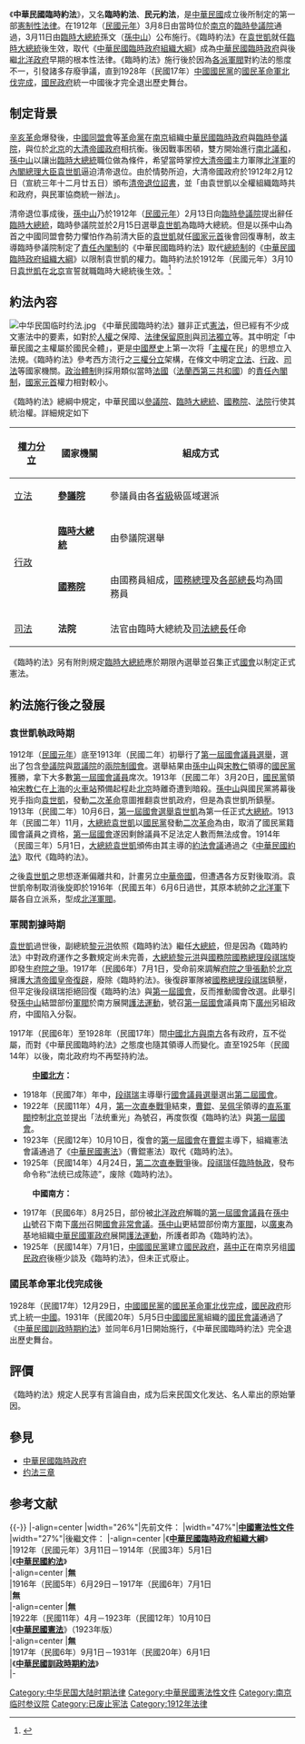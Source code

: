 {{中国宪政史}}
《'''中華民國臨時約法'''》，又名'''臨時約法'''、'''民元約法'''，是[[中華民國|中華民國]]成立後所制定的第一部[[憲制性法律|憲制性法律]]。在1912年（[[民國紀元|民國元年]]）3月8日由當時位於[[南京府|南京]]的[[中华民国临时参议院|臨時參議院]]通過，3月11日由[[中華民國大總統|臨時大總統]]孫文（[[孫中山|孫中山]]）公布施行。《臨時約法》在[[袁世凯|袁世凱]]就任[[中華民國大總統|臨時大總統]]後生效，取代《[[中華民國臨時政府組織大綱|中華民國臨時政府組織大綱]]》成為[[中華民國臨時政府_(1912年－1913年)|中華民國臨時政府]]與後繼[[北洋政府|北洋政府]]早期的根本性法律。《臨時約法》施行後於因為[[民国军阀|各派軍閥]]對約法的態度不一，引發諸多存廢爭議，直到1928年（民國17年）[[中國國民黨|中國國民黨]]的[[國民革命軍|國民革命軍]][[國民革命軍北伐|北伐]][[东北易帜|完成]]，[[國民政府|國民政府]]統一中國後才完全退出歷史舞台。

== 制定背景 ==
[[辛亥革命|辛亥革命]]爆發後，[[中国同盟会|中國同盟會]]等[[中国清末革命团体列表|革命黨]]在[[南京府|南京]]組織[[中華民國大陸時期|中華民國]][[中華民國臨時政府_(1912年－1913年)|臨時政府]]與[[中华民国临时参议院|臨時參議院]]，與位於[[順天府|北京]]的[[清朝|大清帝國]][[清朝政府|政府]]相抗衡。後因戰事困頓，雙方開始進行[[南北議和|南北議和]]，[[孫中山|孫中山]]以讓出[[中華民國大總統|臨時大總統]]職位做為條件，希望當時掌控[[清朝|大清帝國]]主力軍隊[[北洋軍|北洋軍]]的[[內閣總理大臣_(中國)|內閣總理大臣]][[袁世凯|袁世凱]]逼迫清帝退位。由於情勢所迫，大清帝國政府於1912年2月12日（宣統三年十二月廿五日）頒布[[宣統帝退位詔書|清帝退位詔書]]，並「由袁世凱以全權組織臨時共和政府，與民軍協商統一辦法」。

清帝退位事成後，[[孫中山|孫中山]]乃於1912年（[[民國紀元|民國元年]]）2月13日向[[中华民国临时参议院|臨時參議院]]提出辭任[[中華民國大總統|臨時大總統]]，臨時參議院並於2月15日選舉[[袁世凯|袁世凱]]為臨時大總統。但是以孫中山為首之中國同盟會勢力懼怕作為前清大臣的[[袁世凯|袁世凱]]就任[[國家元首|國家元首]]後會回復專制，故主導臨時參議院制定了[[議會制|責任內閣制]]的《中華民國臨時約法》取代[[总统制|總統制]]的《[[中華民國臨時政府組織大綱|中華民國臨時政府組織大綱]]》以限制袁世凱的權力。臨時約法於1912年（民國元年）3月10日[[袁世凯|袁世凱]]在[[京兆地方|北京]]宣誓就職臨時大總統後生效。<ref>{{cite web|url=http://news.ifeng.com/history/special/yuanshikai/200906/0622_6961_1213937_1.shtml|title=象征与实质:《临时约法》问题|accessdate=2011-04-12|archive-date=2015-11-17|archive-url=https://web.archive.org/web/20151117021712/http://news.ifeng.com/history/special/yuanshikai/200906/0622_6961_1213937_1.shtml|dead-url=no}}</ref>

== 約法內容 ==
[[File:中华民国临时约法.jpg|thumb]]
《中華民國臨時約法》雖非正式[[宪法|憲法]]，但已經有不少成文憲法中的要素，如對於[[人权|人權]]之保障、[[法律保留原則|法律保留原則]]與[[司法獨立|司法獨立]]等。其中明定「中華民國之主權屬於國民全體」，更是[[中国历史|中國歷史]]上第一次将「[[主權|主權]]在民」的思想立入法規。《臨時約法》參考西方流行之[[權力分立|三權分立]]架構，在條文中明定[[立法机关|立法]]、[[行政机关|行政]]、[[司法機關|司法]]等國家機關。[[政体|政治體制]]則採用類似當時[[法国|法國]]（[[法兰西第三共和国|法蘭西第三共和國]]）的[[議會制|責任內閣制]]，[[國家元首|國家元首]]權力相對較小。

《臨時約法》總綱中規定，中華民國以[[中华民国临时参议院|參議院]]、[[中華民國大總統|臨時大總統]]、[[中华民国国务院|國務院]]、[[中華民國法院制度|法院]]行使其統治權。詳細規定如下
{|class=wikitable style="text-align:center;"
![[權力分立|權力分立]]!!國家機關!!組成方式
|-
|[[立法机关|立法]]||'''[[中华民国临时参议院|參議院]]'''||align=left|參議員由各[[中国一级行政区|省級]]級區域選派
|-
|rowspan=2|[[行政机关|行政]]||'''[[中華民國大總統|臨時大總統]]'''||align=left|由參議院選舉
|-
|'''[[中华民国国务院|國務院]]'''||align=left|由國務員組成，[[中華民國國務總理|國務總理]]及[[部長|各部總長]]均為國務員
|-
|[[司法機關|司法]]||'''法院'''||align=left|法官由臨時大總統及[[中華民國法務部|司法總長]]任命<br>{{small|（其他條文中另有提及'''[[最高法院_(中華民國)|最高法院]]'''（或[[大理院_(中华民国)|大理院]]）與'''[[平政院|平政院]]'''等司法機關名稱）}}
|}
《臨時約法》另有附則規定[[中華民國大總統|臨時大總統]]應於期限內選舉並召集正式[[中华民国初年国会|國會]]以制定正式憲法。

== 約法施行後之發展 ==
=== 袁世凱執政時期 ===
{{seealso|中华民国第一届国会议员选举|中华民国第一届国会|1913年中華民國大總統選舉|北洋政府}}
1912年（[[民國紀元|民國元年]]）底至1913年（民國二年）初舉行了[[中华民国第一届国会|第一屆國會]][[中华民国第一届国会议员选举|議員選舉]]，選出了包含[[上議院|參議院]]與[[下議院|眾議院]]的[[兩院制|兩院制]][[中华民国初年国会|國會]]。選舉結果由[[孫中山|孫中山]]與[[宋教仁|宋教仁]]領導的[[國民黨_(1912年)|國民黨]]獲勝，拿下大多數[[中華民國第一屆國會第一期常會議員|第一屆國會議員]]席次。1913年（民國二年）3月20日，[[國民黨_(1912年)|國民黨]]領袖[[宋教仁|宋教仁]]在[[上海县|上海]]的[[上海北站|火車站]]預備起程赴[[京兆地方|北京]]時離奇遭到暗殺。[[孫中山|孫中山]]與國民黨將幕後兇手指向[[袁世凯|袁世凱]]，發動[[二次革命|二次革命]]意圖推翻袁世凱政府，但是為袁世凱所鎮壓。1913年（民國二年）10月6日，[[中华民国第一届国会|第一屆國會]][[1913年中華民國大總統選舉|選舉]][[袁世凯|袁世凱]]為第一任正式[[中華民國大總統|大總統]]。1913年（民國二年）11月，[[中華民國大總統|大總統]][[袁世凯|袁世凱]]以[[國民黨_(1912年)|國民黨]]發動[[二次革命|二次革命]]為由，取消了國民黨籍國會議員之資格，[[中华民国第一届国会|第一屆國會]]遂因剩餘議員不足法定人數而無法成會。1914年（民國三年）5月1日，[[中華民國大總統|大總統]][[袁世凯|袁世凱]]頒佈由其主導的[[约法会议|約法會議]]通過之《[[中华民国约法|中華民國約法]]》取代《臨時約法》。

之後[[袁世凯|袁世凱]]之思想逐漸偏離共和，計畫另立[[中華帝國|中華帝國]]，但遭遇各方反對後取消。袁世凱帝制取消後旋即於1916年（民國五年）6月6日過世，其原本統帥之[[北洋軍|北洋軍]]下屬各自立派系，型成[[北洋军阀|北洋軍閥]]。

=== 軍閥割據時期 ===
[[袁世凯|袁世凱]]過世後，副總統[[黎元洪|黎元洪]]依照《臨時約法》繼任[[中華民國大總統|大總統]]，但是因為《臨時約法》中對政府運作之多數規定尚未完善，[[中華民國大總統|大總統]][[黎元洪|黎元洪]]與[[中华民国国务院|國務院]][[中華民國國務總理|國務總理]][[段祺瑞|段祺瑞]]旋即發生[[府院之争|府院之爭]]。1917年（民國6年）7月1日，受命前來調解[[府院之争|府院之爭]][[張勳|張勳]]於[[京兆地方|北京]]擁護[[清朝|大清帝國]][[清朝君主列表|皇帝]][[張勳復辟|復辟]]，廢除《臨時約法》。後復辟軍隊被[[中華民國國務總理|國務總理]][[段祺瑞|段祺瑞]]鎮壓，但平定後段祺瑞拒絕回復《臨時約法》與[[中华民国第一届国会|第一屆國會]]，反而推動國會改選。此舉引發[[孫中山|孫中山]]結盟部份[[民国军阀|軍閥]]於南方展開[[護法運動|護法運動]]，號召[[中华民国第一届国会|第一屆國會]]議員南下[[廣州市_(中華民國)|廣州]]另組政府，中國陷入分裂。

1917年（民國6年）至1928年（民國17年）間[[中国北方与南方|中國北方與南方]]各有政府，互不從屬，而對《中華民國臨時約法》之態度也隨其領導人而變化。直至1925年（民國14年）以後，南北政府均不再堅持約法。

:'''[[中国北方与南方|中國北方]]：'''
{{seealso|北洋军阀|北洋政府}}
* 1918年（民國7年）年中，[[段祺瑞|段祺瑞]]主導舉行[[中華民國第二屆國會議員選舉|國會議員選舉]]選出[[中華民國第二屆國會|第二屆國會]]。
* 1922年（民國11年）4月，[[第一次直奉戰爭|第一次直奉戰爭]]結束，[[曹錕|曹錕]]、[[吴佩孚|吴佩孚]]領導的[[直系|直系]][[北洋军阀|軍閥]]控制[[京兆地方|北京]]並提出「法统重光」為號召，再度恢復《臨時約法》與[[中华民国第一届国会|第一屆國會]]。
* 1923年（民國12年）10月10日，復會的[[中华民国第一届国会|第一屆國會]]在[[曹錕|曹錕]]主導下，組織憲法會議通過了《[[1923年中华民国宪法|中華民國憲法]]》（曹錕憲法）取代《臨時約法》。
* 1925年（民國14年）4月24日，[[第二次直奉戰爭|第二次直奉戰爭]]後。[[段祺瑞|段祺瑞]]任[[中華民國大總統|臨時執政]]，發布命令称“法统已成陈迹”，废除《臨時約法》。

:'''中國南方：'''
{{seealso|中國國民黨|護法運動|护法军政府|广州中华民国政府|中华民国陆海军大元帅大本营|國民政府}}
* 1917年（民國6年）8月25日，部份被[[北洋政府|北洋政府]]解職的[[中華民國第一屆國會第一期常會議員|第一屆國會議員]]在[[孫中山|孫中山]]號召下南下[[廣州市_(中華民國)|廣州]]召開[[广州国会非常会议|國會非常會議]]。[[孫中山|孫中山]]更結盟部份南方[[民国军阀|軍閥]]，以[[廣東省_(中華民國)|廣東]]為基地組織[[护法军政府|中華民國軍政府]]展開[[護法運動|護法運動]]，所護者即為《臨時約法》。
* 1925年（民國14年）7月1日，[[中國國民黨|中國國民黨]]建立[[國民政府|國民政府]]，[[蔣中正|蔣中正]]在南京另组[[國民政府|國民政府]]後極少談及《臨時約法》，但未正式廢止。

=== 國民革命軍北伐完成後 ===
{{main|國民政府|國民革命軍北伐|东北易帜|中华民国训政时期约法}}
1928年（民國17年）12月29日，[[中國國民黨|中國國民黨]]的[[國民革命軍|國民革命軍]][[國民革命軍北伐|北伐]][[东北易帜|完成]]，[[國民政府|國民政府]]形式上統一[[中國|中國]]。1931年（民國20年）5月5日[[中國國民黨|中國國民黨]]組織的[[國民會議|國民會議]]通過了《[[中华民国训政时期约法|中華民國訓政時期約法]]》並同年6月1日開始施行，《中華民國臨時約法》完全退出歷史舞台。

== 評價 ==
《臨時約法》規定人民享有言論自由，成为后来民国文化发达、名人辈出的原始肇因。

== 參見 ==
* [[中華民國臨時政府_(1912年－1913年)|中華民國臨時政府]]
* [[约法三章|约法三章]]

== 参考文献 ==
{{Wikisource}}
{{Reflist}}

{{-}}
{{start box}}
|-align=center
|width="26%"|先前文件：
|width="47%"|'''[[中華民國大陸時期|中國]][[中国历代宪法|憲法性文件]]'''
|width="27%"|後繼文件：
|-align=center
|《'''[[中華民國臨時政府組織大綱|中華民國臨時政府組織大綱]]'''》<br>{{small|（[[中華民國臨時政府_(1912年－1913年)|臨時政府]]）}}
|1912年（民國元年）3月11日－1914年（民國3年）5月1日<br>{{small|（[[中華民國臨時政府_(1912年－1913年)|臨時政府]] → [[北洋政府|北洋政府]]）}}
|《'''[[中华民国约法|中華民國約法]]'''》<br>{{small|（[[北洋政府|北洋政府]]）}}
|-align=center
|'''無'''<br>{{small|（[[中華帝國|中華帝國]]政府 → [[北洋政府|北洋政府]]）}}
|1916年（民國5年）6月29日－1917年（民國6年）7月1日<br>{{small|（[[北洋政府|北洋政府]]）}}
|'''無'''<br>{{small|（大清帝國政府、[[張勳復辟|張勳復辟]]）}}
|-align=center
|'''無'''<br>{{small|（[[第一次直奉戰爭|第一次直奉戰爭]]）}}
|1922年（民國11年）4月－1923年（民國12年）10月10日<br>{{small|（[[中国北方与南方|中國北方]]：[[北洋政府|北洋政府]]）}}
|《'''[[1923年中华民国宪法|中華民國憲法]]'''》（1923年版）<br>{{small|（[[北洋政府|北洋政府]]）}}
|-align=center
|'''無'''<br>{{small|（[[護法運動|護法運動]]）}}
|1917年（民國6年）9月1日－1931年（民國20年）6月1日<br>{{small|（[[中国北方与南方|中國南方]]：[[护法军政府|廣州軍政府]] → [[广州中华民国政府|廣州中華民國政府]] → [[中华民国陆海军大元帅大本营|陸海軍大元帥大本營]]<br>→ [[國民政府|國民政府]]→ [[國民革命軍北伐|國民革命軍北伐]]後國民政府控制中國北方）}}
|《'''[[中华民国训政时期约法|中華民國訓政時期約法]]'''》<br>{{small|（[[國民政府|國民政府]]）}}
|-
{{end box}}

[[Category:中华民国大陆时期法律|Category:中华民国大陆时期法律]]
[[Category:中華民國憲法性文件|Category:中華民國憲法性文件]]
[[Category:南京临时参议院|Category:南京临时参议院]]
[[Category:已废止宪法|Category:已废止宪法]]
[[Category:1912年法律|Category:1912年法律]]